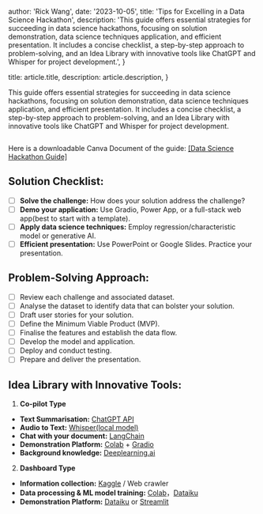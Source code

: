 
  author: 'Rick Wang',
  date: '2023-10-05',
  title: 'Tips for Excelling in a Data Science Hackathon',
  description:
    'This guide offers essential strategies for succeeding in data science hackathons, focusing on solution demonstration, data science techniques application, and efficient presentation. It includes a concise checklist, a step-by-step approach to problem-solving, and an Idea Library with innovative tools like ChatGPT and Whisper for project development.',
}

  title: article.title,
  description: article.description,
}


This guide offers essential strategies for succeeding in data science hackathons, focusing on solution demonstration, data science techniques application, and efficient presentation. It includes a concise checklist, a step-by-step approach to problem-solving, and an Idea Library with innovative tools like ChatGPT and Whisper for project development.

<Image src={hackathon} alt="" />

Here is a downloadable Canva Document of the guide: <a href="https://www.canva.com/design/DAFxxdEn72A/3bzOl_5cCmV1qbsGDxulPw/edit?utm_content=DAFxxdEn72A&utm_campaign=designshare&utm_medium=link2&utm_source=sharebutton" target="_blank"> [Data Science Hackathon Guide] </a>

## Solution Checklist:
- [ ] **Solve the challenge:** How does your solution address the challenge?
- [ ] **Demo your application:** Use Gradio, Power App, or a full-stack web app(best to start with a template).
- [ ] **Apply data science techniques:** Employ regression/characteristic model or generative AI.
- [ ] **Efficient presentation:** Use PowerPoint or Google Slides. Practice your presentation.

## Problem-Solving Approach:
- [ ] Review each challenge and associated dataset.
- [ ] Analyse the dataset to identify data that can bolster your solution.
- [ ] Draft user stories for your solution.
- [ ] Define the Minimum Viable Product (MVP).
- [ ] Finalise the features and establish the data flow.
- [ ] Develop the model and application.
- [ ] Deploy and conduct testing.
- [ ] Prepare and deliver the presentation.

## Idea Library with Innovative Tools:

1. **Co-pilot Type**
- **Text Summarisation:** <a href="https://openai.com/product" target="_blank">ChatGPT API</a>
- **Audio to Text:** <a href="https://openai.com/research/whisper" target="_blank">Whisper(local model)</a>
- **Chat with your document:** <a href="https://www.langchain.com/" target="_blank">LangChain</a>
- **Demonstration Platform:** <a href="https://colab.google/" target="_blank">Colab</a> + <a href="https://www.gradio.app/" target="_blank">Gradio</a>
- **Background knowledge:** <a href="https://www.deeplearning.ai/short-courses/" target="_blank">Deeplearning.ai</a>
2. **Dashboard Type**
- **Information collection:** <a href="https://www.kaggle.com/" target="_blank">Kaggle</a> / Web crawler
- **Data processing & ML model training:** <a href="https://colab.google/" target="_blank">Colab</a>，<a href="https://www.dataiku.com/" target="_blank">Dataiku</a>
- **Demonstration Platform:** <a href="https://www.dataiku.com/" target="_blank">Dataiku</a> or <a href="https://streamlit.io/" target="_blank">Streamlit</a> 